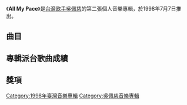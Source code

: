 {{Album infobox | <!-- See Wikipedia:WikiProject_Albums -->
| Name        = All My Pace
| Type        = [[專輯|專輯]]
| Artist      = [[吳佩慈|吳佩慈]]
| Cover       = Pace Wu All My Pace.jpg
| Released    = 1998年7月7日
| Recorded    = 1998年
| Genre       = [[國語流行音樂|國語流行音樂]]
| Length      = 57:20
| Label       = [[滾石唱片|滾石唱片]]
| Last album  = [[My_Pace|My Pace]]<br>（1998年）
| This album  = '''All My Pace'''<br>（1998年）
| Next album  = [[挑剔|挑剔]]<br>（1998年）
}}

《'''All My Pace'''》是[[台灣|台灣]][[歌手|歌手]][[吳佩慈|吳佩慈]]的第二張個人音樂專輯，於1998年7月7日推出。

==曲目==
{{tracklist
| headline = CD
| total_length = 57:20
| title_width = 16%

| title1 = Candyman
| music1 = [[小山田圭吾|小山田圭吾]]
| lyrics1 = [[吳佩慈|吳佩慈]]
| arranger1 = [[鍾興民|鍾興民]]
| producer1 = 吳佩慈
| longnote1 = 原曲為[[Kahimi_Karie|Kahimi Karie]]的《Candyman》
| length1 = 4:26

| title2 = 閃著淚光的決定
| music2 = [[岡本真夜|岡本真夜]]
| lyrics2 = [[許常德|許常德]]
| arranger2 = [[張洪量|張洪量]]<br>[[王繼康|王繼康]]
| producer2 = 張洪量
| longnote2 = 原曲為[[岡本真夜|岡本真夜]]的《[[TOMORROW_(岡本真夜單曲)|TOMORROW]]》
| length2 = 4:37

| title3 = 東京物語
| music3 = 張洪量
| lyrics3 = 張洪量
| arranger3 = [[屠穎|屠穎]]
| producer3 = 張洪量
| note3 = [[張洪量|張洪量]]合唱
| longnote3 = 
| length3 = 4:51

| title4 = "YES" ～佔有慾～
| music4 = [[小林武史|小林武史]]
| lyrics4 = 吳佩慈
| arranger4 = 鍾興民
| producer4 = 吳佩慈
| longnote4 = 原曲為[[MY_LITTLE_LOVER|MY LITTLE LOVER]]的《[[YES_〜free_flower〜|YES 〜free flower〜]]》
| length4 = 5:10

| title5 = AIUEO
| music5 = 張洪量
| lyrics5 = 張洪量
| arranger5 = 屠穎
| producer5 = 張洪量
| longnote5 = 
| length5 = 4:39

| title6 = 生存的原動力
| music6 = 吳佩慈
| lyrics6 = 吳佩慈
| arranger6 = 張洪量<br>[[陳柔錚|陳柔錚]]
| producer6 = 張洪量
| longnote6 = 
| length6 = 5:12

| title7 = 我愛 MIU MIU
| music7 = 吳佩慈
| lyrics7 = [[張天成|張天成]]
| arranger7 = 鍾興民
| producer7 = 吳佩慈
| longnote7 = 
| length7 = 4:31

| title8 = 放棄
| music8 = 張洪量
| lyrics8 = 吳佩慈
| arranger8 = 張洪量
| producer8 = 張洪量
| longnote8 = 
| length8 = 4:38

| title9 = 軟綿綿的愛情
| music9 = [[張翰群|張翰群]]
| lyrics9 = 吳佩慈
| arranger9 = 張翰群
| producer9 = 吳佩慈
| longnote9 = 
| length9 = 4:55

| title10 = 喜歡是愛嗎
| music10 = 張洪量
| lyrics10 = 吳佩慈
| arranger10 = [[陳偉_(音樂人)|陳偉]]
| producer10 = 陳偉
| longnote10 = 
| length10 = 4:15

| title11 = 安慰地球
| music11 = 張洪量
| lyrics11 = [[于光中|-{于}-光中]]
| arranger11 = [[Martin_Tang|Martin Tang]]
| producer11 = 陳偉
| longnote11 = 
| length11 = 5:10

| title12 = 東京物語
| music12 = 張洪量
| lyrics12 = 
| arranger12 = 
| producer12 = 
| note12 = TV Mix
| longnote12 = 
| length12 = 4:51
}}

== 專輯派台歌曲成績 ==


==獎項==

[[Category:1998年臺灣音樂專輯|Category:1998年臺灣音樂專輯]]
[[Category:吳佩慈音樂專輯|Category:吳佩慈音樂專輯]]